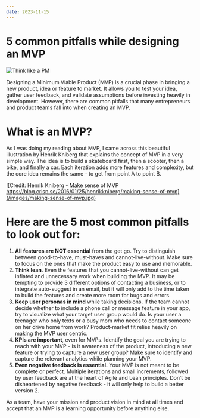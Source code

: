 ```yaml
---
date: 2023-11-15
---
```


# 5 common pitfalls while designing an MVP

![Think like a PM](/images/skate-board-2.jpg)

Designing a Minimum Viable Product (MVP) is a crucial phase in bringing a new product, idea or feature to market. It allows you to test your idea, gather user feedback, and validate assumptions before investing heavily in development. However, there are common pitfalls that many entrepreneurs and product teams fall into when creating an MVP.

# What is an MVP?

As I was doing my reading about MVP, I came across this beautiful illustration by Henrik Kniberg that explains the concept of MVP in a very simple way. The idea is to build a skateboard first, then a scooter, then a bike, and finally a car. Each iteration adds more features and complexity, but the core idea remains the same - to get from point A to point B.

![Credit: Henrik Kniberg - Make sense of MVP https://blog.crisp.se/2016/01/25/henrikkniberg/making-sense-of-mvp](/images/making-sense-of-mvp.jpg)

# Here are the 5 most common pitfalls to look out for:

1. **All features are NOT essential** from the get go. Try to distinguish between good-to-have, must-haves and cannot-live-without. Make sure to focus on the ones that make the product easy to use and memorable.
2. **Think lean**. Even the features that you cannot-live-without can get inflated and unnecessary work when building the MVP. It may be tempting to provide 3 different options of contacting a business, or to integrate auto-suggest in an email, but it will only add to the time taken to build the features and create more room for bugs and errors.
3. **Keep user personas in mind** while taking decisions. If the team cannot decide whether to include a phone call or message feature in your app, try to visualize what your target user group would do. Is your user a teenager who only texts or a busy mom who needs to contact someone on her drive home from work? Product-market fit relies heavily on making the MVP user centric.
4. **KPIs are important**, even for MVPs. Identify the goal you are trying to reach with your MVP - is it awareness of the product, introducing a new feature or trying to capture a new user group? Make sure to identify and capture the relevant analytics while planning your MVP.
5. **Even negative feedback is essential.** Your MVP is not meant to be complete or perfect. Multiple iterations and small increments, followed by user feedback are at the heart of Agile and Lean principles. Don’t be disheartened by negative feedback - it will only help to build a better version 2.

As a team, have your mission and product vision in mind at all times and accept that an MVP is a learning opportunity before anything else.
